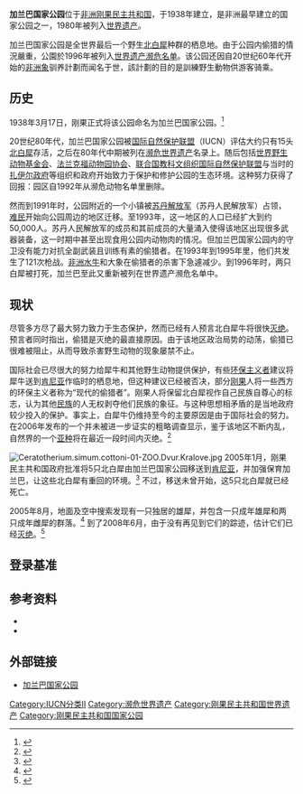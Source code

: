 {{世界遗产概要表
|zh_name = 加兰巴国家公园
|site_img = File:Garamba National Park overhead.jpg 
|site_img_capt = 
|site_img_width =350px
|en_name = Garamba National Park
|fr_name = Parc national de la Garamba
|country = {{COD}}
|area =  4,920 km²
|criterion_n = (vii)(x)
|ID = 136
|Region = 非洲
|rg_year = 1980年
|Danger_year =1984年-1992年; 1996年-
|ex_rg_year =
|iucn = II（国家公园）
|remarks =
|org_url = http://whc.unesco.org/en/list/136
|map_img = 
|map_img_width = 
|locator_x =
|locator_y =
|Coor = {{coord|4|0|N|29|15|E|display=inline}}
}}

{{Infobox Protected area 
| name = 加兰巴国家公园
| iucn_category = II
| photo = 
| photo_caption = 
| location = [[刚果民主共和国|刚果民主共和国]]东北部
| nearest_city = 
| lat_d = 4
| lat_m = 0
| lat_s = 
| lat_NS = N
| long_d = 29
| long_m = 15
| long_s = 
| long_EW = E
| area = 4,920 km²
| established = 1938年
| visitation_num = 
| visitation_year = 
| governing_body = [http://www.iccnrdc.cd/index.htm ICCN]
}}

'''加兰巴国家公园'''位于[[非洲|非洲]][[刚果民主共和国|刚果民主共和国]]，于1938年建立，是非洲最早建立的国家公园之一，1980年被列入[[世界遗产|世界遗产]]。

加兰巴国家公园是全世界最后一个野生[[北白犀|北白犀]]种群的栖息地。由于公园内偷猎的情況嚴重，公園於1996年被列入[[濒危世界遗产|世界遗产濒危名单]]。该公园还因自20世纪60年代开始的[[非洲象|非洲象]]驯养計劃而闻名于世，該計劃的目的是訓練野生動物供游客骑乘。

==历史==
1938年3月17日，刚果正式将该公园命名为加兰巴国家公园。<ref>{{cite web|url=http://www.guwh.com/c/c0602.htm|language=zh-cn|title=加兰巴国家公园|publisher=世界遗产专题集邮网|date=|accessdate=2010年4月25日|deadurl=yes|archiveurl=https://web.archive.org/web/20070903073309/http://www.guwh.com/c/c0602.htm|archivedate=2007年9月3日}}</ref>

20世纪80年代，加兰巴国家公园被[[国际自然保护联盟|国际自然保护联盟]]（IUCN）评估大约只有15头[[北白犀|北白犀]]存活，之后在80年代中期被列在[[濒危世界遗产|濒危世界遗产]]名录上。随后包括[[世界野生动物基金会|世界野生动物基金会]]、[[法兰克福动物园|法兰克福动物园协会]]、[[联合国教科文组织|联合国教科文组织]][[国际自然保护联盟|国际自然保护联盟]]与当时的[[扎伊尔政府|扎伊尔政府]]等组织和政府开始致力于保护和修护公园的生态环境。这种努力获得了回报：园区自1992年从濒危动物名单里删除。

然而到1991年时，公园附近的一个小镇被[[苏丹解放军|苏丹解放军]]（苏丹人民解放军）占领，[[难民|难民]]开始向公园周边的地区迁移。至1993年，这一地区的人口已经扩大到约50,000人。苏丹人民解放军的成员和其前成员的大量涌入使得该地区出现很多武器装备，这一时期中甚至出现食用公园内动物肉的情况。但加兰巴国家公园内的守卫没有能力对抗全副武装且训练有素的偷猎者。在1993年到1995年里，他们共发生了121次枪战。[[非洲水牛|非洲水牛]]和大象在偷猎者的杀害下急遽减少。到1996年时，两只白犀被打死，加兰巴至此又重新被列在世界遗产濒危名单中。

== 现状 ==
尽管多方尽了最大努力致力于生态保护，然而已经有人预言北白犀牛将很快[[灭绝|灭绝]]。预言者同时指出，偷猎是灭绝的最直接原因。由于该地区政治局势的动荡，偷猎已很难被阻止，从而导致杀害野生动物的现象屡禁不止。

国际社会已尽很大的努力给犀牛和其他野生动物提供保护，有些[[环保主义者|环保主义者]]建议将犀牛送到[[肯尼亚|肯尼亚]]作临时的栖息地，但这种建议已经被否决，部分[[刚果|刚果]]人将一些西方的环保主义者称为“现代的偷猎者”。刚果人将保留北白犀视作自己民族自尊心的标志，认为其他[[民族|民族]]的人无权剥夺他们民族的象征。与这种思想相矛盾的是当地政府较少投入的保护。事实上，白犀牛仍维持至今的主要原因是由于国际社会的努力。在2006年发布的一个并未被进一步证实的粗略调查显示，鉴于该地区不断内乱，自然界的一个[[亚种|亚种]]将在最近一段时间内灭绝。<ref>{{cite web|title=Poachers kill last four Northern White Rhino|url=http://www.timesonline.co.uk/tol/news/environment/article4152951.ece|accessdate=2010-04-25|archive-date=2008-09-05|archive-url=https://web.archive.org/web/20080905201726/http://www.timesonline.co.uk/tol/news/environment/article4152951.ece|dead-url=no}}</ref>

[[File:Ceratotherium.simum.cottoni-01-ZOO.Dvur.Kralove.jpg|thumb]]
2005年1月，刚果民主共和国政府批准将5只北白犀由加兰巴国家公园移送到[[肯尼亚|肯尼亚]]，并加强保育加兰巴，让这些北白犀有重回的环境。<ref name=IUCN2005>{{Cite web|author=IUCN|year=2005|title=Reprieve planned for Garamba's rhinos: extra efforts promised to safeguard their homeland. Gland, Switzerland|date=2005-01-21|url=http://www.iucn.org/en/news/archive/2001_2005/press/pr-garamba-translocation.pdf|deadurl=yes|archiveurl=https://web.archive.org/web/20080910201708/http://www.iucn.org/en/news/archive/2001_2005/press/pr-garamba-translocation.pdf|archivedate=2008-09-10|accessdate=2010-04-25}}</ref> 不过，移送未曾开始，这5只北白犀就已经死亡。 

2005年8月，地面及空中搜索发现有一只独居的雄犀，并包含一只成年雄犀和两只成年雌犀的群落。<ref name=IUCN2006>{{Cite web|author=IUCN|year=2006|title=West African black rhino feared extinct. Gland, Switzerland|date=2006-07-07|url=http://www.iucn.org/en/news/archive/2006/07/7_pr_rhino.htm|deadurl=yes|archiveurl=https://web.archive.org/web/20070220005649/http://www.iucn.org/en/news/archive/2006/07/7_pr_rhino.htm|archivedate=2007-02-20|accessdate=2010-04-25}}</ref> 到了2008年6月，由于没有再见到它们的踪迹，估计它们已经[[灭绝|灭绝]]。<ref>{{Cite news|author=Lewis Smith|url=http://www.timesonline.co.uk/tol/news/environment/article4152951.ece|publisher=Times Online|title=Poachers kill last four wild northern white rhinos|date=2008-06-17|accessdate=2009-12-22|archive-date=2008-09-05|archive-url=https://web.archive.org/web/20080905201726/http://www.timesonline.co.uk/tol/news/environment/article4152951.ece|dead-url=no}}</ref>

==登录基准==
{{世界遗产基准|7|10}}

==参考资料==
{{reflist}}
* {{cite journal
  | author=Avant, Deborah  
  | title=Conserving nature in the state of nature : the politics of INGO policy implementation 
  | journal=Review of International Studies
  | year=2004 
  | pages=361–382
  | volume=30 
  | issue= 
  | date=  
  | doi=10.1017/S0260210504006114}}
* {{IUCN2008|assessors=IUCN SSC African Rhino Specialist Group|year=2008|id=4183|title=Ceratotherium simum ssp. cottoni|downloaded=2 July 2009}}

==外部链接==
* [http://whc.unesco.org/en/list/136 加兰巴国家公园]{{Wayback|url=http://whc.unesco.org/en/list/136 |date=20181224215046 }}
{{刚果民主共和国世界遗产}}

[[Category:IUCN分类II|Category:IUCN分类II]]
[[Category:濒危世界遗产|Category:濒危世界遗产]]
[[Category:刚果民主共和国世界遗产|Category:刚果民主共和国世界遗产]]
[[Category:刚果民主共和国国家公园|Category:刚果民主共和国国家公园]]